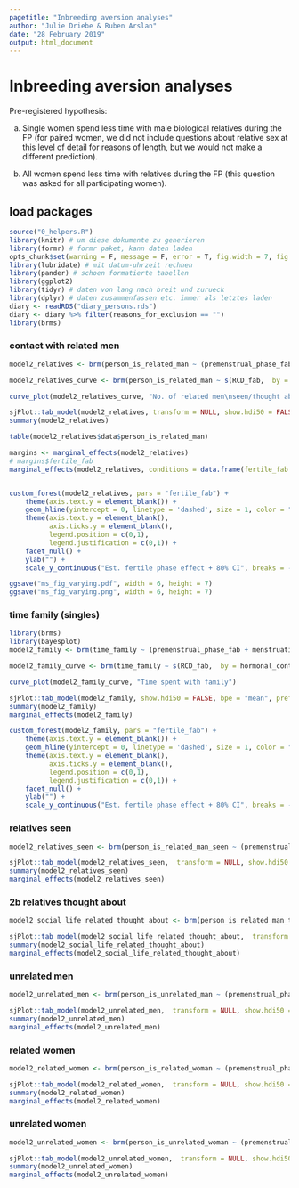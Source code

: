 ```yaml
---
pagetitle: "Inbreeding aversion analyses"
author: "Julie Driebe & Ruben Arslan"
date: "28 February 2019"
output: html_document
---
```


# Inbreeding aversion analyses {.tabset}

Pre-registered hypothesis: 

a. Single women spend less time with male biological relatives during the FP (for paired women, we did not include questions about relative sex at this level of detail for reasons of length, but we would not make a different prediction).

b. All women spend less time with relatives during the FP (this question was asked for all participating women).

## load packages {.tabset}
```r
source("0_helpers.R")
library(knitr) # um diese dokumente zu generieren
library(formr) # formr paket, kann daten laden
opts_chunk$set(warning = F, message = F, error = T, fig.width = 7, fig.height = 6)
library(lubridate) # mit datum-uhrzeit rechnen
library(pander) # schoen formatierte tabellen
library(ggplot2)
library(tidyr) # daten von lang nach breit und zurueck
library(dplyr) # daten zusammenfassen etc. immer als letztes laden
diary <- readRDS("diary_persons.rds")
diary <- diary %>% filter(reasons_for_exclusion == "")
library(brms)
```

### contact with related men {.tabset}
```r
model2_relatives <- brm(person_is_related_man ~ (premenstrual_phase_fab + menstruation + fertile_fab) * hormonal_contraception + (1 + fertile_fab | person), data = diary, backend = "cmdstanr", family = poisson(), cores = 4, file ="brms_fits/relatives_prob4")

model2_relatives_curve <- brm(person_is_related_man ~ s(RCD_fab,  by = hormonal_contraception, bs = "cc") + (1 | person), data = diary, backend = "cmdstanr", family = poisson(), cores = 4, file ="brms_fits/relatives_prob_curve")

curve_plot(model2_relatives_curve, "No. of related men\nseen/thought about")

sjPlot::tab_model(model2_relatives, transform = NULL, show.hdi50 = FALSE, bpe = "mean", prefix.labels	= "varname")
summary(model2_relatives)

table(model2_relatives$data$person_is_related_man)

margins <- marginal_effects(model2_relatives)
# margins$fertile_fab
marginal_effects(model2_relatives, conditions = data.frame(fertile_fab = c(0,1)), effects = "fertile_fab")


custom_forest(model2_relatives, pars = "fertile_fab") +
    theme(axis.text.y = element_blank()) + 
    geom_hline(yintercept = 0, linetype = 'dashed', size = 1, color = "black") +
    theme(axis.text.y = element_blank(),
          axis.ticks.y = element_blank(),
          legend.position = c(0,1),
          legend.justification = c(0,1)) +
    facet_null() +
    ylab("") +
    scale_y_continuous("Est. fertile phase effect + 80% CI", breaks = -2:2)

ggsave("ms_fig_varying.pdf", width = 6, height = 7)
ggsave("ms_fig_varying.png", width = 6, height = 7)
```

### time family (singles) {.tabset}
```r
library(brms)
library(bayesplot)
model2_family <- brm(time_family ~ (premenstrual_phase_fab + menstruation + fertile_fab) * hormonal_contraception + (1 + fertile_fab | person), data = diary, cores = 4, backend = "cmdstanr",file = "brms_fits/model2_family3")

model2_family_curve <- brm(time_family ~ s(RCD_fab,  by = hormonal_contraception, bs = "cc") + (1 | person), data = diary, backend = "cmdstanr", cores = 4, file ="brms_fits/model2_family_curve")

curve_plot(model2_family_curve, "Time spent with family")

sjPlot::tab_model(model2_family, show.hdi50 = FALSE, bpe = "mean", prefix.labels	= "varname")
summary(model2_family)
marginal_effects(model2_family)

custom_forest(model2_family, pars = "fertile_fab") +
    theme(axis.text.y = element_blank()) + 
    geom_hline(yintercept = 0, linetype = 'dashed', size = 1, color = "black") +
    theme(axis.text.y = element_blank(),
          axis.ticks.y = element_blank(),
          legend.position = c(0,1),
          legend.justification = c(0,1)) +
    facet_null() +
    ylab("") +
    scale_y_continuous("Est. fertile phase effect + 80% CI", breaks = -2:2)
```

### relatives seen {.tabset}
```r
model2_relatives_seen <- brm(person_is_related_man_seen ~ (premenstrual_phase_fab + menstruation + fertile_fab) * hormonal_contraception + (1 + fertile_fab | person), data = diary, backend = "cmdstanr", family = poisson(), cores = 4, file ="brms_fits/relatives_seen")

sjPlot::tab_model(model2_relatives_seen,  transform = NULL, show.hdi50 = FALSE, bpe = "mean", prefix.labels	= "varname")
summary(model2_relatives_seen)
marginal_effects(model2_relatives_seen)
```

### 2b relatives thought about {.tabset}
```r
model2_social_life_related_thought_about <- brm(person_is_related_man_thoughts ~ (premenstrual_phase_fab + menstruation + fertile_fab) * hormonal_contraception + (1 + fertile_fab | person), data = diary, backend = "cmdstanr", family = poisson(), cores = 4, file ="brms_fits/relatives_thoughts")

sjPlot::tab_model(model2_social_life_related_thought_about,  transform = NULL, show.hdi50 = FALSE, bpe = "mean", prefix.labels	= "varname")
summary(model2_social_life_related_thought_about)
marginal_effects(model2_social_life_related_thought_about)
```

### unrelated men {.tabset}
```r
model2_unrelated_men <- brm(person_is_unrelated_man ~ (premenstrual_phase_fab + menstruation + fertile_fab) * hormonal_contraception + (1 + fertile_fab | person), data = diary, backend = "cmdstanr", family = poisson(), cores = 4, file ="brms_fits/unrelated_men")

sjPlot::tab_model(model2_unrelated_men,  transform = NULL, show.hdi50 = FALSE, bpe = "mean", prefix.labels	= "varname")
summary(model2_unrelated_men)
marginal_effects(model2_unrelated_men)
```

### related women {.tabset}
```r
model2_related_women <- brm(person_is_related_woman ~ (premenstrual_phase_fab + menstruation + fertile_fab) * hormonal_contraception + (1 + fertile_fab | person), data = diary, backend = "cmdstanr", family = poisson(), cores = 4, file ="brms_fits/related_woman")

sjPlot::tab_model(model2_related_women,  transform = NULL, show.hdi50 = FALSE, bpe = "mean", prefix.labels	= "varname")
summary(model2_related_women)
marginal_effects(model2_related_women)
```



### unrelated women {.tabset}
```r
model2_unrelated_women <- brm(person_is_unrelated_woman ~ (premenstrual_phase_fab + menstruation + fertile_fab) * hormonal_contraception + (1 + fertile_fab | person), data = diary, backend = "cmdstanr", family = poisson(), cores = 4, file ="brms_fits/unrelated_woman")

sjPlot::tab_model(model2_unrelated_women,  transform = NULL, show.hdi50 = FALSE, bpe = "mean", prefix.labels	= "varname")
summary(model2_unrelated_women)
marginal_effects(model2_unrelated_women)
```

